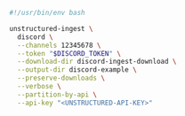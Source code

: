 ```bash Shell
#!/usr/bin/env bash

unstructured-ingest \
  discord \
  --channels 12345678 \
  --token "$DISCORD_TOKEN" \
  --download-dir discord-ingest-download \
  --output-dir discord-example \
  --preserve-downloads \
  --verbose \
  --partition-by-api \
  --api-key "<UNSTRUCTURED-API-KEY>"
```
